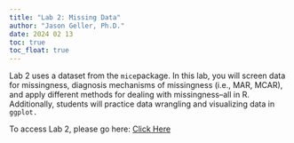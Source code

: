 ```yaml
---
title: "Lab 2: Missing Data"
author: "Jason Geller, Ph.D."
date: 2024 02 13
toc: true
toc_float: true
---
```


Lab 2 uses a dataset from the `mice`package. In this lab, you will screen data for missingness, diagnosis mechanisms of missingness (i.e., MAR, MCAR), and apply different methods for dealing with missingness--all in R. Additionally, students will practice data wrangling and visualizing data in `ggplot.`

To access Lab 2, please go here: [Click Here](https://classroom.github.com/a/JPIFz20I)
